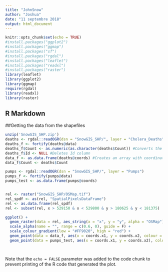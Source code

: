 ```yaml
---
title: "JohnSnow"
author: "Joshua"
date: "11 septembre 2018"
output: html_document
---
```


```r
knitr::opts_chunk$set(echo = TRUE)
#install.packages("ggplot2")
#install.packages("ggmap")
#install.packages("sf")
#install.packages("rgdal")
#install.packages("leaflet")
#install.packages("readxl")
#install.packages("raster")
library(leaflet)
library(ggplot2)
library(ggmap)
require(rgdal) 
library(readxl)
library(raster)
```

## R Markdown

##Getting the data from the shapefiles
```r
unzip('SnowGIS_SHP.zip')
deaths <- rgdal::readOGR(dsn = "SnowGIS_SHP/", layer = "Cholera_Deaths")
deaths_f <- fortify(deaths@data)
deaths_f$Count <- as.numeric(as.character(deaths$Count)) #Converts the Count column to double
deaths_f$Id <- NULL #Deletes Id column
data_f <- as.data.frame(deaths@coords) #Creates an array with coordinates and counts of deaths
data_f$Count <- deaths$Count

pumps <- rgdal::readOGR(dsn = "SnowGIS_SHP/", layer = "Pumps")
pumps_f <- fortify(pumps@data)
pumps_test <- as.data.frame(pumps@coords)


rel <- raster("SnowGIS_SHP/OSMap.tif")
rel_spdf <- as(rel, "SpatialPixelsDataFrame")
rel <- as.data.frame(rel_spdf)
rel <- subset(rel, x > 529150 & x < 529800 & y > 180625 & y < 181375)

ggplot() +
  geom_raster(data = rel, aes_string(x = "x", y = "y", alpha = "OSMap")) +
  scale_alpha(name = "", range = c(0.6, 0), guide = F) +
  scale_colour_gradient(low = "#FF9020", high = "red") +
  geom_point(data = data_f, aes(x = coords.x1, y = coords.x2, colour = Count), size = 0.35) +
  geom_point(data = pumps_test, aes(x = coords.x1, y = coords.x2), colour = "black", size = 1)




```



Note that the `echo = FALSE` parameter was added to the code chunk to prevent printing of the R code that generated the plot.
